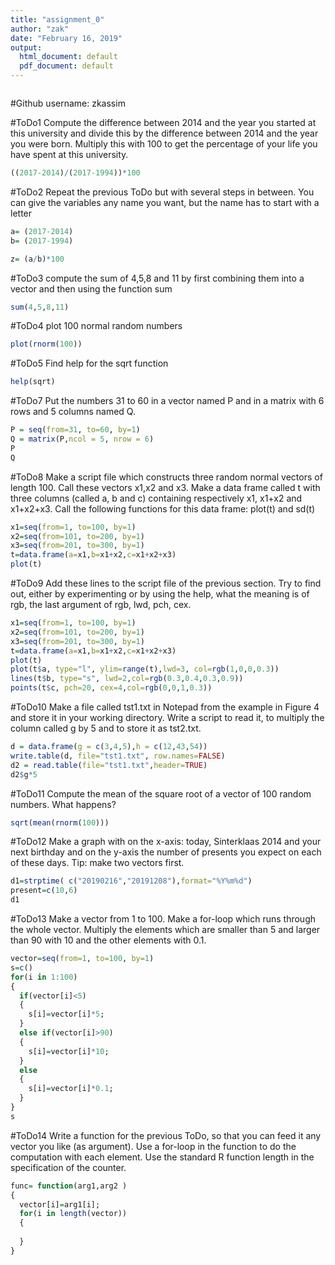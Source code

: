 ```yaml
---
title: "assignment_0"
author: "zak"
date: "February 16, 2019"
output:
  html_document: default
  pdf_document: default
---
```


```r
```

#Github username: zkassim

#ToDo1 Compute the difference between 2014 and the year you started at this university and divide this by the difference between 2014 and the year you were born. Multiply this with 100 to get the percentage of your life you have spent at this university. 

```r
((2017-2014)/(2017-1994))*100
```

#ToDo2 Repeat the previous ToDo but with several steps in between. You can give the variables any name you want, but the name has to start with a letter
```r
a= (2017-2014)
b= (2017-1994)

z= (a/b)*100
```

#ToDo3 compute the sum of 4,5,8 and 11 by first combining them into a vector and then using the function sum 
```r
sum(4,5,8,11)
```

#ToDo4 plot 100 normal random numbers
```r
plot(rnorm(100))
```

#ToDo5 Find help for the sqrt function
```r
help(sqrt)
```


#ToDo7 Put the numbers 31 to 60 in a vector named P and in a matrix with 6 rows and 5 columns named Q. 
```r
P = seq(from=31, to=60, by=1)
Q = matrix(P,ncol = 5, nrow = 6)
P
Q
```
#ToDo8 Make a script file which constructs three random normal vectors of length 100. Call these vectors x1,x2 and x3. Make a data frame called t with three columns (called a, b and c) containing respectively x1, x1+x2 and x1+x2+x3. Call the following functions for this data frame: plot(t) and sd(t)
```r
x1=seq(from=1, to=100, by=1)
x2=seq(from=101, to=200, by=1)
x3=seq(from=201, to=300, by=1)
t=data.frame(a=x1,b=x1+x2,c=x1+x2+x3)
plot(t)
```
#ToDo9 Add these lines to the script file of the previous section. Try to find out, either by experimenting or by using the help, what the meaning is of rgb, the last argument of rgb, lwd, pch, cex.

```r
x1=seq(from=1, to=100, by=1)
x2=seq(from=101, to=200, by=1)
x3=seq(from=201, to=300, by=1)
t=data.frame(a=x1,b=x1+x2,c=x1+x2+x3)
plot(t)
plot(t$a, type="l", ylim=range(t),lwd=3, col=rgb(1,0,0,0.3))
lines(t$b, type="s", lwd=2,col=rgb(0.3,0.4,0.3,0.9))
points(t$c, pch=20, cex=4,col=rgb(0,0,1,0.3))
```
#ToDo10 Make a file called tst1.txt in Notepad from the example in Figure 4 and store it in your working directory. Write a script to read it, to multiply the column called g by 5 and to store it as tst2.txt.
```r
d = data.frame(g = c(3,4,5),h = c(12,43,54))
write.table(d, file="tst1.txt", row.names=FALSE)
d2 = read.table(file="tst1.txt",header=TRUE)
d2$g*5
```
#ToDo11 Compute the mean of the square root of a vector of 100 random numbers. What happens?
```r
sqrt(mean(rnorm(100)))
```

#ToDo12 Make a graph with on the x-axis: today, Sinterklaas 2014 and your next birthday and on the y-axis the number of presents you expect on each of these days. Tip: make two vectors first.
```r
d1=strptime( c("20190216","20191208"),format="%Y%m%d")
present=c(10,6)
d1
```
#ToDo13 Make a vector from 1 to 100. Make a for-loop which runs through the whole vector. Multiply the elements which are smaller than 5 and larger than 90 with 10 and the other elements with 0.1.
```r
vector=seq(from=1, to=100, by=1)
s=c()
for(i in 1:100)
{
  if(vector[i]<5)
  {
    s[i]=vector[i]*5;
  }
  else if(vector[i]>90)
  {
    s[i]=vector[i]*10;
  }
  else
  {
    s[i]=vector[i]*0.1;
  }
}
s
```

#ToDo14 Write a function for the previous ToDo, so that you can feed it any vector you like (as argument). Use a for-loop in the function to do the computation with each element. Use the standard R function length in the specification of the counter.
```r
func= function(arg1,arg2 )
{
  vector[i]=arg1[i];
  for(i in length(vector))
  {
    
  }
}
```















